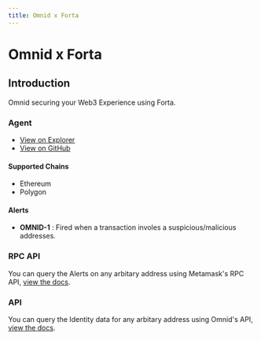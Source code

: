```yaml
---
title: Omnid x Forta
---
```



# Omnid x Forta

## Introduction
Omnid securing your Web3 Experience using Forta.

### Agent
- [View on Explorer](https://explorer.forta.network/agent/0xae7768149d6b16d5d0904211a0a8f396abef9e855ae74786c4f542d0b3b705e1)
- [View on GitHub](https://github.com/anudit/omnidforta)

#### Supported Chains
- Ethereum
- Polygon

#### Alerts

- **OMNID-1** : Fired when a transaction involes a suspicious/malicious addresses.

### RPC API

You can query the Alerts on any arbitary address using Metamask's RPC API, [view the docs](/docs/ConvoX/omnid-metamask#omnid_getfortadata).

### API

You can query the Identity data for any arbitary address using Omnid's API, [view the docs](/docs/Convo-API/omnid#integration).
